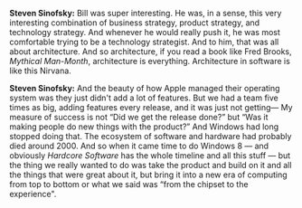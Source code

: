 **Steven Sinofsky:** Bill was super interesting. He was, in a sense, this very
interesting combination of business strategy, product strategy, and technology
strategy. And whenever he would really push it, he was most comfortable trying
to be a technology strategist. And to him, that was all about architecture. And
so architecture, if you read a book like Fred Brooks, _Mythical Man-Month_,
architecture is everything. Architecture in software is like this Nirvana.

**Steven Sinofsky:** And the beauty of how Apple managed their operating system
was they just didn't add a lot of features. But we had a team five times as big,
adding features every release, and it was just not getting— My measure of
success is not “Did we get the release done?” but “Was it making people do new
things with the product?” And Windows had long stopped doing that. The ecosystem
of software and hardware had probably died around 2000. And so when it came time
to do Windows 8 — and obviously _Hardcore Software_ has the whole timeline and
all this stuff — but the thing we really wanted to do was take the product and
build on it and all the things that were great about it, but bring it into a new
era of computing from top to bottom or what we said was “from the chipset to the
experience".
